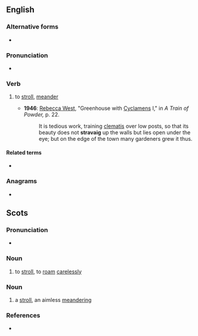 ==English==

===Alternative forms===
* {{alter|en|stravaige}}

===Pronunciation===
* {{rhymes|en|æɡ}}

===Verb===
{{en-verb}}

# {{lb|en|Scotland}} to [[stroll]], [[meander]]
#* '''1946''': [[w:Rebecca West|Rebecca West]], "Greenhouse with [[cyclamen|Cyclamens]] I," in ''A Train of Powder,'' p. 22.
#*: It is tedious work, training [[clematis]] over low posts, so that its beauty does not '''stravaig''' up the walls but lies open under the eye; but on the edge of the town many gardeners grew it thus.

====Related terms====
* {{l|en|extravagant}}

===Anagrams===
* {{anagrams|en|a=aagirstv|gravitas|vagarist}}

==Scots==

===Pronunciation===
* {{IPA|sco|/strɑˈveɡ/}}

===Noun===
{{sco-verb}}

# to [[stroll]], to [[roam]] [[carelessly]]

===Noun===
{{sco-noun}}

# a [[stroll]], an aimless [[meandering]]

===References===
* {{R:DSL|pos=n, v}}